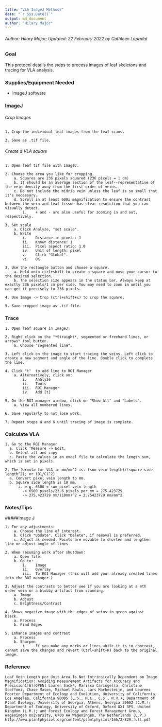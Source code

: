 ---
title: "VLA ImageJ Methods"
date: "`r Sys.Date()`"
output: md_document
author: "Hilary Major"
---

###### Author: Hilary Major; Updated: 22 February 2022 by Cathleen Lapadat

### Goal

This protocol details the steps to process images of leaf skeletons and tracing for VLA analysis.

### Supplies/Equipment Needed  

* ImageJ software

### ImageJ

###### Crop Images
```
1. Crop the individual leaf images from the leaf scans. 

2. Save as .tif file.
```
###### Create a VLA square
```
1. Open leaf tif file with ImageJ.

2. Choose the area you like for cropping.
    a. Squares are 236 pixels squared (236 pixels = 1 cm)
    b. It should be an average section of the leaf--representative of the vein density away from the first order of veins. 
    c. Do not include the midrib vein unless the leaf is so small that it's necessary.
    d. Scroll in at least 600x magnification to ensure the contrast between the vein and leaf tissue has clear resolution that you can visually detect.
        i.    + and - are also useful for zooming in and out, respectively.

3. Set scale
    a. Click Analyze, "set scale".
    b. Write 
        i.    Distance in pixels: 1 
        ii.   Known distance: 1
        iii.  Pixel aspect ratio: 1.0
        iv.   Unit of length: pixel
        v.    Click "Global".
        vi.   OK

3. Use the rectangle button and choose a square. 
    a. Hold onto ctrl+shift to create a square and move your cursor to the desired selection.
    b. The selection size appears in the status bar. Always keep at exactly 236 pixels/1 cm per side. You may need to zoom in until you can get it precisely to 236 pixels.

4. Use Image -> Crop (ctrl+shift+x) to crop the square.

5. Save cropped image as .tif file. 
```

### Trace
```
1. Open leaf square in ImageJ.

2. Right click on the "*Straight*, segmented or freehand lines, or arrows" tool button.
    a. Choose "segmented line".

3. Left click on the image to start tracing the veins. Left click to create a new segment and angle of the line. Double click to complete the line.

4. Click "t"  to add line to ROI Manager
    a. Alternatively, click on: 
        i.    Analyze 
        ii.   Tools
        iii.  ROI Manager
        iv.   Add [t]
        
5. On the ROI manager window, click on "Show All" and "Labels".
    a. View all numbered lines.

6. Save regularly to not lose work.
   
7. Repeat steps 4 and 6 until tracing of image is complete.
```
### Calculate VLA 
```
1. Go to the ROI Manager 
  a. Click ‘Measure -> Edit, 
  b. Select all and copy
  c. Paste the values in an excel file to calculate the length sum, which is set in pixels.
  
2. The formula for VLA in mm/mm^2 is: (sum vein length)/(square side length^2); or (B1/C1^2)
  a. Convert pixel vein length to mm.
  b. Square side length is 10 mm.
      i. e.g. 6500 = sum pixel vein length
        -> 6500 pixels/23.6 pixels per mm = 275.423729
        -> 275.423729 mm/(10mm)^2 = 2.75423729 mm/mm^2
```
### Notes/Tips

#####Image J
```
1. For any adjustments:
    a. Choose the line of interest.
    b. Click "Update". Click "Delete", if removal is preferred.
    c. Adjust as needed. Points are movable to shorten and lengthen line or adjust angle of lines.

2. When resuming work after shutdown:
    a. Open file.
    b. Go to:
        i.    Image
        ii.   Overlay
        iii.  To ROI Manager (this will add your already created lines into the ROI manager.)

3. Adjust the contrasts to better see if you are looking at a 4th order vein or a blobby artifact from scanning. 
    a. Image
    b. Adjust
    c. Brightness/Contrast

4. Shows negative image with the edges of veins in green against black.
    a. Process
    b. Find Edges
    
5. Enhance images and contrast
    a. Process
    b. Sharpen
        i.    If you make any marks or lines while it is in contrast, cannot save the changes and revert (Ctrl+shift+R) back to the original image.
```

### Reference
```
Leaf Vein Length per Unit Area Is Not Intrinsically Dependent on Image Magnification: Avoiding Measurement Artifacts for Accuracy and Precision1[W][OPEN] Lawren Sack*, Marissa Caringella, Christine Scoffoni, Chase Mason, Michael Rawls, Lars Markesteijn, and Lourens Poorter Department of Ecology and Evolution, University of California, Los Angeles, California 90095 (L.S., M.C., C.S., M.R.); Department of Plant Biology, University of Georgia, Athens, Georgia 30602 (C.M.); Department of Zoology, University of Oxford, Oxford OX1 3PS, United Kingdom (L.M.); and Forest Ecology and Forest Management Group, Wageningen University, 6700 AA Wageningen, The Netherlands (L.P.)
http://www.plantphysiol.org/content/plantphysiol/166/2/829.full.pdf
```
